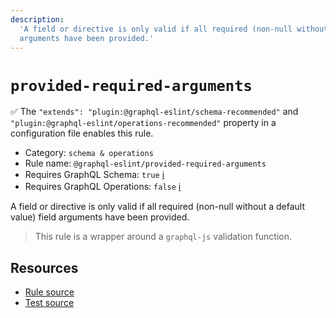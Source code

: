 ```yaml
---
description:
  'A field or directive is only valid if all required (non-null without a default value) field
  arguments have been provided.'
---
```


# `provided-required-arguments`

✅ The `"extends": "plugin:@graphql-eslint/schema-recommended"` and
`"plugin:@graphql-eslint/operations-recommended"` property in a configuration file enables this
rule.

- Category: `schema & operations`
- Rule name: `@graphql-eslint/provided-required-arguments`
- Requires GraphQL Schema: `true`
  [ℹ️](/docs/getting-started#extended-linting-rules-with-graphql-schema)
- Requires GraphQL Operations: `false`
  [ℹ️](/docs/getting-started#extended-linting-rules-with-siblings-operations)

A field or directive is only valid if all required (non-null without a default value) field
arguments have been provided.

> This rule is a wrapper around a `graphql-js` validation function.

## Resources

- [Rule source](https://github.com/graphql/graphql-js/blob/main/src/validation/rules/ProvidedRequiredArgumentsRule.ts)
- [Test source](https://github.com/graphql/graphql-js/tree/main/src/validation/__tests__/ProvidedRequiredArgumentsRule-test.ts)
